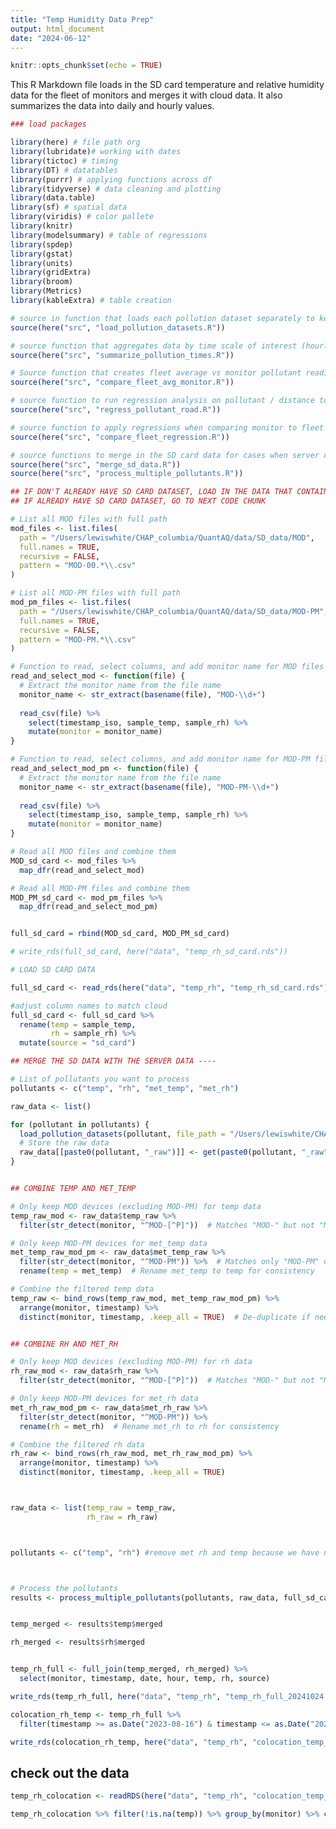 ```yaml
---
title: "Temp Humidity Data Prep"
output: html_document
date: "2024-06-12"
---
```


```r
knitr::opts_chunk$set(echo = TRUE)
```


This R Markdown file loads in the SD card temperature and relative humidity data for the fleet of monitors and merges it with cloud data. It also summarizes the data into daily and hourly values.  


```r
### load packages 

library(here) # file path org
library(lubridate)# working with dates
library(tictoc) # timing
library(DT) # datatables
library(purrr) # applying functions across df
library(tidyverse) # data cleaning and plotting
library(data.table) 
library(sf) # spatial data 
library(viridis) # color pallete 
library(knitr)
library(modelsummary) # table of regressions
library(spdep)
library(gstat)
library(units) 
library(gridExtra)
library(broom)
library(Metrics) 
library(kableExtra) # table creation

# source in function that loads each pollution dataset separately to keep data small and prevent R crashes 
source(here("src", "load_pollution_datasets.R"))

# source function that aggregates data by time scale of interest (hourly, daily)
source(here("src", "summarize_pollution_times.R"))

# Source function that creates fleet average vs monitor pollutant reading plot
source(here("src", "compare_fleet_avg_monitor.R"))

# source function to run regression analysis on pollutant / distance to road
source(here("src", "regress_pollutant_road.R"))

# source function to apply regressions when comparing monitor to fleet average
source(here("src", "compare_fleet_regression.R"))

# source functions to merge in the SD card data for cases when server data is missing 
source(here("src", "merge_sd_data.R"))
source(here("src", "process_multiple_pollutants.R"))
```


```r
## IF DON'T ALREADY HAVE SD CARD DATASET, LOAD IN THE DATA THAT CONTAINS SD CARD INFO. ---- 
## IF ALREADY HAVE SD CARD DATASET, GO TO NEXT CODE CHUNK  

# List all MOD files with full path
mod_files <- list.files(
  path = "/Users/lewiswhite/CHAP_columbia/QuantAQ/data/SD_data/MOD", 
  full.names = TRUE, 
  recursive = FALSE, 
  pattern = "MOD-00.*\\.csv"
)

# List all MOD-PM files with full path
mod_pm_files <- list.files(
  path = "/Users/lewiswhite/CHAP_columbia/QuantAQ/data/SD_data/MOD-PM", 
  full.names = TRUE, 
  recursive = FALSE, 
  pattern = "MOD-PM.*\\.csv"
)

# Function to read, select columns, and add monitor name for MOD files
read_and_select_mod <- function(file) {
  # Extract the monitor name from the file name
  monitor_name <- str_extract(basename(file), "MOD-\\d+")
  
  read_csv(file) %>%
    select(timestamp_iso, sample_temp, sample_rh) %>%
    mutate(monitor = monitor_name)
}

# Function to read, select columns, and add monitor name for MOD-PM files
read_and_select_mod_pm <- function(file) {
  # Extract the monitor name from the file name
  monitor_name <- str_extract(basename(file), "MOD-PM-\\d+")
  
  read_csv(file) %>%
    select(timestamp_iso, sample_temp, sample_rh) %>%
    mutate(monitor = monitor_name)
}

# Read all MOD files and combine them
MOD_sd_card <- mod_files %>%
  map_dfr(read_and_select_mod)

# Read all MOD-PM files and combine them
MOD_PM_sd_card <- mod_pm_files %>%
  map_dfr(read_and_select_mod_pm)


full_sd_card = rbind(MOD_sd_card, MOD_PM_sd_card)

# write_rds(full_sd_card, here("data", "temp_rh_sd_card.rds"))
```


```r
# LOAD SD CARD DATA

full_sd_card <- read_rds(here("data", "temp_rh", "temp_rh_sd_card.rds"))

#adjust column names to match cloud
full_sd_card <- full_sd_card %>%
  rename(temp = sample_temp,
         rh = sample_rh) %>%
  mutate(source = "sd_card")


```


```r

## MERGE THE SD DATA WITH THE SERVER DATA ---- 

# List of pollutants you want to process
pollutants <- c("temp", "rh", "met_temp", "met_rh")

raw_data <- list()

for (pollutant in pollutants) {
  load_pollution_datasets(pollutant, file_path = "/Users/lewiswhite/CHAP_columbia/QuantAQ/data/cloud/ghana_AQ_parent_full_20240925.csv", file_type = "csv")
  # Store the raw data
  raw_data[[paste0(pollutant, "_raw")]] <- get(paste0(pollutant, "_raw"))
}


## COMBINE TEMP AND MET_TEMP

# Only keep MOD devices (excluding MOD-PM) for temp data
temp_raw_mod <- raw_data$temp_raw %>%
  filter(str_detect(monitor, "^MOD-[^P]"))  # Matches "MOD-" but not "MOD-PM"

# Only keep MOD-PM devices for met_temp data
met_temp_raw_mod_pm <- raw_data$met_temp_raw %>%
  filter(str_detect(monitor, "^MOD-PM")) %>%  # Matches only "MOD-PM" devices
  rename(temp = met_temp)  # Rename met_temp to temp for consistency

# Combine the filtered temp data
temp_raw <- bind_rows(temp_raw_mod, met_temp_raw_mod_pm) %>%
  arrange(monitor, timestamp) %>%
  distinct(monitor, timestamp, .keep_all = TRUE)  # De-duplicate if needed


## COMBINE RH AND MET_RH

# Only keep MOD devices (excluding MOD-PM) for rh data
rh_raw_mod <- raw_data$rh_raw %>%
  filter(str_detect(monitor, "^MOD-[^P]"))  # Matches "MOD-" but not "MOD-PM"

# Only keep MOD-PM devices for met_rh data
met_rh_raw_mod_pm <- raw_data$met_rh_raw %>%
  filter(str_detect(monitor, "^MOD-PM")) %>%
  rename(rh = met_rh)  # Rename met_rh to rh for consistency

# Combine the filtered rh data
rh_raw <- bind_rows(rh_raw_mod, met_rh_raw_mod_pm) %>%
  arrange(monitor, timestamp) %>%
  distinct(monitor, timestamp, .keep_all = TRUE)



raw_data <- list(temp_raw = temp_raw, 
                 rh_raw = rh_raw)



pollutants <- c("temp", "rh") #remove met rh and temp because we have now joined them



# Process the pollutants
results <- process_multiple_pollutants(pollutants, raw_data, full_sd_card)


temp_merged <- results$temp$merged 

rh_merged <- results$rh$merged 


temp_rh_full <- full_join(temp_merged, rh_merged) %>%
  select(monitor, timestamp, date, hour, temp, rh, source)

write_rds(temp_rh_full, here("data", "temp_rh", "temp_rh_full_20241024.rds"))

colocation_rh_temp <- temp_rh_full %>%
  filter(timestamp >= as.Date("2023-08-16") & timestamp <= as.Date("2023-09-21"))

write_rds(colocation_rh_temp, here("data", "temp_rh", "colocation_temp_rh.rds"))
```

## check out the data

```r
temp_rh_colocation <- readRDS(here("data", "temp_rh", "colocation_temp_rh.rds"))

temp_rh_colocation %>% filter(!is.na(temp)) %>% group_by(monitor) %>% count()
```

